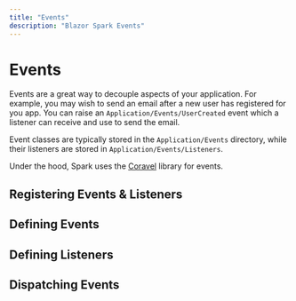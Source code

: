```yaml
---
title: "Events"
description: "Blazor Spark Events"
---
```


# Events
Events are a great way to decouple aspects of your application. For example, you may wish to send an email after a new user has registered for you app. You can raise an `Application/Events/UserCreated` event which a listener can receive and use to send the email.

Event classes are typically stored in the `Application/Events` directory, while their listeners are stored in `Application/Events/Listeners`.

Under the hood, Spark uses the [Coravel](https://github.com/jamesmh/coravel) library for events.

## Registering Events & Listeners

## Defining Events

## Defining Listeners

## Dispatching Events